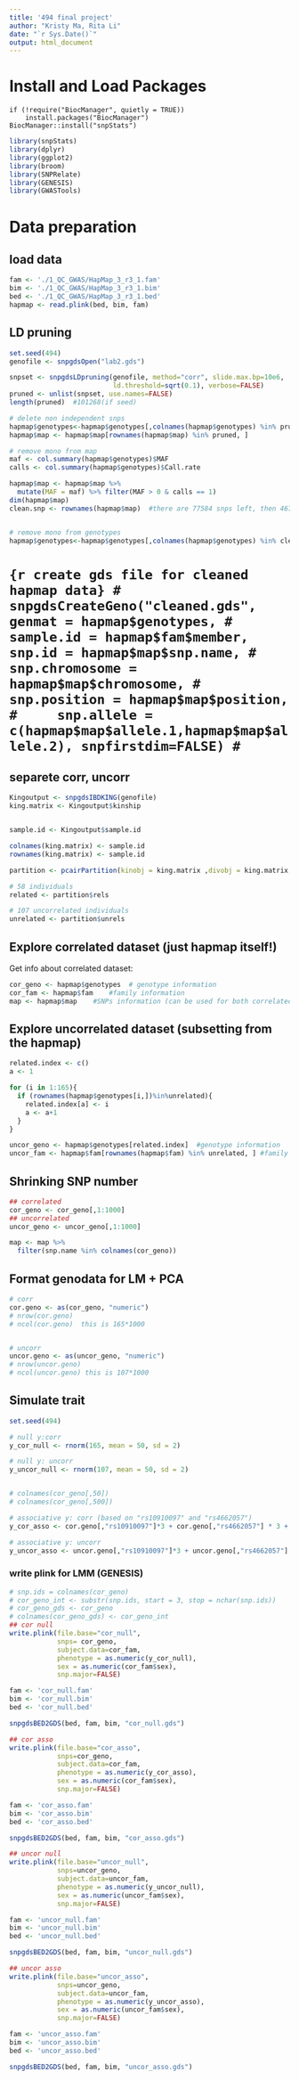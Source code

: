 ```yaml
---
title: '494 final project'
author: "Kristy Ma, Rita Li"
date: "`r Sys.Date()`"
output: html_document
---
```


# Install and Load Packages

    if (!require("BiocManager", quietly = TRUE))
        install.packages("BiocManager")
    BiocManager::install("snpStats")

```r
library(snpStats)
library(dplyr)
library(ggplot2)
library(broom)
library(SNPRelate)
library(GENESIS)
library(GWASTools)
```

# Data preparation

## load data

```r
fam <- './1_QC_GWAS/HapMap_3_r3_1.fam'
bim <- './1_QC_GWAS/HapMap_3_r3_1.bim'
bed <- './1_QC_GWAS/HapMap_3_r3_1.bed'
hapmap <- read.plink(bed, bim, fam)
```

## LD pruning

```r
set.seed(494)
genofile <- snpgdsOpen("lab2.gds")

snpset <- snpgdsLDpruning(genofile, method="corr", slide.max.bp=10e6, 
                          ld.threshold=sqrt(0.1), verbose=FALSE)
pruned <- unlist(snpset, use.names=FALSE)
length(pruned)  #101268(if seed)
```

```r
# delete non independent snps
hapmap$genotypes<-hapmap$genotypes[,colnames(hapmap$genotypes) %in% pruned]  #dimension=165*101268
hapmap$map <- hapmap$map[rownames(hapmap$map) %in% pruned, ]

# remove mono from map
maf <- col.summary(hapmap$genotypes)$MAF
calls <- col.summary(hapmap$genotypes)$Call.rate

hapmap$map <- hapmap$map %>%
  mutate(MAF = maf) %>% filter(MAF > 0 & calls == 1)
dim(hapmap$map)
clean.snp <- rownames(hapmap$map)  #there are 77584 snps left, then 46781?


# remove mono from genotypes
hapmap$genotypes<-hapmap$genotypes[,colnames(hapmap$genotypes) %in% clean.snp]  # dim = 165*77584
```


# ```{r create gds file for cleaned hapmap data}
# snpgdsCreateGeno("cleaned.gds", genmat = hapmap$genotypes,
#     sample.id = hapmap$fam$member, snp.id = hapmap$map$snp.name,
#     snp.chromosome = hapmap$map$chromosome,
#     snp.position = hapmap$map$position,
#     snp.allele = c(hapmap$map$allele.1,hapmap$map$allele.2), snpfirstdim=FALSE)
# ```

## separete corr, uncorr
```r
Kingoutput <- snpgdsIBDKING(genofile)
king.matrix <- Kingoutput$kinship


sample.id <- Kingoutput$sample.id

colnames(king.matrix) <- sample.id
rownames(king.matrix) <- sample.id

partition <- pcairPartition(kinobj = king.matrix ,divobj = king.matrix, )

# 58 individuals
related <- partition$rels

# 107 uncorrelated individuals
unrelated <- partition$unrels
```

## Explore correlated dataset (just hapmap itself!)

Get info about correlated dataset:

```r
cor_geno <- hapmap$genotypes  # genotype information
cor_fam <- hapmap$fam    #family information
map <- hapmap$map    #SNPs information (can be used for both correlated and uncorrelated data set)
```

## Explore uncorrelated dataset (subsetting from the hapmap)

```r
related.index <- c()
a <- 1

for (i in 1:165){
  if (rownames(hapmap$genotypes[i,])%in%unrelated){
    related.index[a] <- i
    a <- a+1
  }
}

uncor_geno <- hapmap$genotypes[related.index]  #genotype information
uncor_fam <- hapmap$fam[rownames(hapmap$fam) %in% unrelated, ] #family information
```

## Shrinking SNP number
```r
## correlated
cor_geno <- cor_geno[,1:1000]
## uncorrelated
uncor_geno <- uncor_geno[,1:1000]

map <- map %>% 
  filter(snp.name %in% colnames(cor_geno))
```

## Format genodata for LM + PCA
```r
# corr
cor.geno <- as(cor_geno, "numeric")
# nrow(cor.geno)
# ncol(cor.geno)  this is 165*1000


# uncorr
uncor.geno <- as(uncor_geno, "numeric")
# nrow(uncor.geno)
# ncol(uncor.geno) this is 107*1000
```


## Simulate trait
```r
set.seed(494)

# null y:corr
y_cor_null <- rnorm(165, mean = 50, sd = 2)

# null y: uncorr
y_uncor_null <- rnorm(107, mean = 50, sd = 2)


# colnames(cor_geno[,50])
# colnames(cor_geno[,500])

# associative y: corr (based on "rs10910097" and "rs4662057")
y_cor_asso <- cor.geno[,"rs10910097"]*3 + cor.geno[,"rs4662057"] * 3 + rnorm(165, mean = 50, sd = 2)

# associative y: uncorr
y_uncor_asso <- uncor.geno[,"rs10910097"]*3 + uncor.geno[,"rs4662057"] * 3 + rnorm(107, mean = 50, sd = 2)
```

### write plink for LMM (GENESIS)
```r
# snp.ids = colnames(cor_geno)
# cor_geno_int <- substr(snp.ids, start = 3, stop = nchar(snp.ids))
# cor_geno_gds <- cor_geno
# colnames(cor_geno_gds) <- cor_geno_int
## cor null
write.plink(file.base="cor_null", 
            snps= cor_geno,
            subject.data=cor_fam, 
            phenotype = as.numeric(y_cor_null), 
            sex = as.numeric(cor_fam$sex),
            snp.major=FALSE)

fam <- 'cor_null.fam'
bim <- 'cor_null.bim'
bed <- 'cor_null.bed'

snpgdsBED2GDS(bed, fam, bim, "cor_null.gds")

## cor asso
write.plink(file.base="cor_asso", 
            snps=cor_geno,
            subject.data=cor_fam, 
            phenotype = as.numeric(y_cor_asso), 
            sex = as.numeric(cor_fam$sex),
            snp.major=FALSE)

fam <- 'cor_asso.fam'
bim <- 'cor_asso.bim'
bed <- 'cor_asso.bed'

snpgdsBED2GDS(bed, fam, bim, "cor_asso.gds")

## uncor null
write.plink(file.base="uncor_null", 
            snps=uncor_geno,
            subject.data=uncor_fam, 
            phenotype = as.numeric(y_uncor_null), 
            sex = as.numeric(uncor_fam$sex),
            snp.major=FALSE)

fam <- 'uncor_null.fam'
bim <- 'uncor_null.bim'
bed <- 'uncor_null.bed'

snpgdsBED2GDS(bed, fam, bim, "uncor_null.gds")

## uncor asso
write.plink(file.base="uncor_asso", 
            snps=uncor_geno,
            subject.data=uncor_fam, 
            phenotype = as.numeric(y_uncor_asso), 
            sex = as.numeric(uncor_fam$sex),
            snp.major=FALSE)

fam <- 'uncor_asso.fam'
bim <- 'uncor_asso.bim'
bed <- 'uncor_asso.bed'

snpgdsBED2GDS(bed, fam, bim, "uncor_asso.gds")
```
